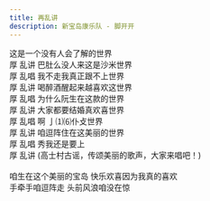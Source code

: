 ```yaml
---
title: 再乱讲
description: 新宝岛康乐队 - 脚开开
---
```


这是一个没有人会了解的世界<br />厚 乱讲 巴肚么没人来这是沙米世界<br />厚 乱唱 我不走我真正跟不上世界<br />厚 乱讲 喝醉酒醒起来越喜欢这世界<br />厚 乱唱 为什么阮生在这款的世界<br />厚 乱讲 大家都要结婚真欢喜世界<br />厚 乱唱 啊 亅⑴⑹仆攴世界<br />厚 乱讲 咱逗阵住在这美丽的世界<br />厚 乱唱 秀我还是要上<br />厚 乱讲 (高士村古谣，传颂美丽的歌声，大家来唱吧！)<br /><br />咱生在这个美丽的宝岛 快乐欢喜因为我真的喜欢<br />手牵手咱逗阵走 头前风浪咱没在惊